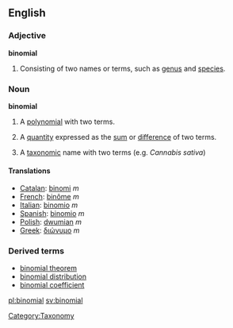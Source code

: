 ==English==

===Adjective===
'''binomial''' 

# Consisting of two names or terms, such as [[genus]] and [[species]].

===Noun===
{{wikipedia}}
'''binomial'''
# {{algebra}} A [[polynomial]] with two terms.
# {{algebra}} A [[quantity]] expressed as the [[sum]] or [[difference]] of two terms.
# {{biology}} A [[taxonomic]] name with two terms (e.g. ''Cannabis sativa'')

====Translations====
*[[Catalan]]: [[binomi]] ''m''
*[[French]]: [[binôme]] ''m''
*[[Italian]]: [[binomio]] ''m''
*[[Spanish]]: [[binomio]] ''m''
*[[Polish]]: [[dwumian]] ''m''
*[[Greek]]: [[διώνυμο]] ''m''

===Derived terms===
*[[binomial theorem]]
*[[binomial distribution]]
*[[binomial coefficient]]

[[Category:Taxonomy]]

[[pl:binomial]]
[[sv:binomial]]
